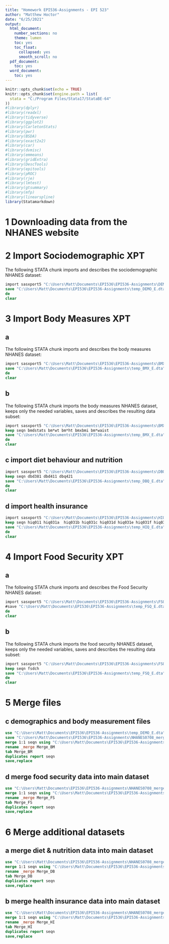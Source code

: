 ```yaml
---
title: "Homework EPI536-Assignments - EPI 523"
author: "Matthew Hoctor"
date: "6/25/2021"
output:
  html_document:
    number_sections: no
    theme: lumen
    toc: yes
    toc_float:
      collapsed: yes
      smooth_scroll: no
  pdf_document:
    toc: yes
  word_document:
    toc: yes
---
```


```r
knitr::opts_chunk$set(echo = TRUE)
knitr::opts_chunk$set(engine.path = list(
  stata = "C:/Program Files/Stata17/StataBE-64"
))
#library(dplyr)
#library(readxl)
#library(tidyverse)
#library(ggplot2)
#library(CarletonStats)
#library(pwr)
#library(BSDA)
#library(exact2x2)
#library(car)
#library(dvmisc)
#library(emmeans)
#library(gridExtra)
#library(DescTools)
#library(epitools)
#library(pROC)
#library(rje)
#library(lmtest)
#library(gtsummary)
#library(mfp)
#library(linearspline)
library(Statamarkdown)
```

# 1 Downloading data from the NHANES website

# 2 Import Sociodemographic XPT

The following STATA chunk imports and describes the sociodemographic NHANES dataset:

```stata
import sasxport5 "C:\Users\Matt\Documents\EPI536\EPI536-Assignments\DEMO_E.XPT"
save "C:\Users\Matt\Documents\EPI536\EPI536-Assignments\temp_DEMO_E.dta",replace
de
clear
```

# 3 Import Body Measures XPT

## a

The following STATA chunk imports and describes the body measures NHANES dataset:

```stata
import sasxport5 "C:\Users\Matt\Documents\EPI536\EPI536-Assignments\BMX_E.XPT"
save "C:\Users\Matt\Documents\EPI536\EPI536-Assignments\temp_BMX_E.dta",replace
de
clear
```

## b

The following STATA chunk imports the body measures NHANES dataset, keeps only the needed variables, saves and describes the resulting data subset:

```stata
import sasxport5 "C:\Users\Matt\Documents\EPI536\EPI536-Assignments\BMX_E.XPT"
keep seqn bmdstats bm*wt bm*ht bmxbmi bm*waist
save "C:\Users\Matt\Documents\EPI536\EPI536-Assignments\temp_BMX_E.dta",replace
de
clear
```

## c import diet behaviour and nutrition

```stata
import sasxport5 "C:\Users\Matt\Documents\EPI536\EPI536-Assignments\DBQ_E.XPT"
keep seqn dbd381 dbd411 dbq421
save "C:\Users\Matt\Documents\EPI536\EPI536-Assignments\temp_DBQ_E.dta",replace
de
clear
```

## d import health insurance

```stata
import sasxport5 "C:\Users\Matt\Documents\EPI536\EPI536-Assignments\HIQ_E.XPT"
keep seqn hiq011 hiq031a  hiq031b hiq031c hiq031d hiq031e hiq031f hiq031g hiq031h hiq031i hiq031j hiq031aa
save "C:\Users\Matt\Documents\EPI536\EPI536-Assignments\temp_HIQ_E.dta",replace
de
clear
```

# 4 Import Food Security XPT

## a

The following STATA chunk imports and describes the Food Security NHANES dataset:

```stata
import sasxport5 "C:\Users\Matt\Documents\EPI536\EPI536-Assignments\FSQ_E.XPT"
#save "C:\Users\Matt\Documents\EPI536\EPI536-Assignments\temp_FSQ_E.dta",replace
de
clear
```

## b

The following STATA chunk imports the food security NHANES dataset, keeps only the needed variables, saves and describes the resulting data subset:

```stata
import sasxport5 "C:\Users\Matt\Documents\EPI536\EPI536-Assignments\FSQ_E.XPT"
keep seqn fsdch
save "C:\Users\Matt\Documents\EPI536\EPI536-Assignments\temp_FSQ_E.dta",replace
de
clear
```

# 5 Merge files

## c demographics and body measurement files

```stata
use "C:\Users\Matt\Documents\EPI536\EPI536-Assignments\temp_DEMO_E.dta", clear
save "C:\Users\Matt\Documents\EPI536\EPI536-Assignments\NHANES0708_merged.dta",replace
merge 1:1 seqn using "C:\Users\Matt\Documents\EPI536\EPI536-Assignments\temp_BMX_E.dta"
rename _merge Merge_BM
tab Merge_BM
duplicates report seqn
save,replace
```

## d merge food security data into main dataset

```stata
use "C:\Users\Matt\Documents\EPI536\EPI536-Assignments\NHANES0708_merged.dta", clear
merge 1:1 seqn using "C:\Users\Matt\Documents\EPI536\EPI536-Assignments\temp_FSQ_E.dta"
rename _merge Merge_FS
tab Merge_FS
duplicates report seqn
save,replace
```

# 6 Merge additional datasets

## a merge diet & nutrition data into main dataset

```stata
use "C:\Users\Matt\Documents\EPI536\EPI536-Assignments\NHANES0708_merged.dta", clear
merge 1:1 seqn using "C:\Users\Matt\Documents\EPI536\EPI536-Assignments\temp_DBQ_E.dta"
rename _merge Merge_DB
tab Merge_DB
duplicates report seqn
save,replace
```

## b merge health insurance data into main dataset

```stata
use "C:\Users\Matt\Documents\EPI536\EPI536-Assignments\NHANES0708_merged.dta", clear
merge 1:1 seqn using "C:\Users\Matt\Documents\EPI536\EPI536-Assignments\temp_HIQ_E.dta"
rename _merge Merge_HI
tab Merge_HI
duplicates report seqn
save,replace
```

